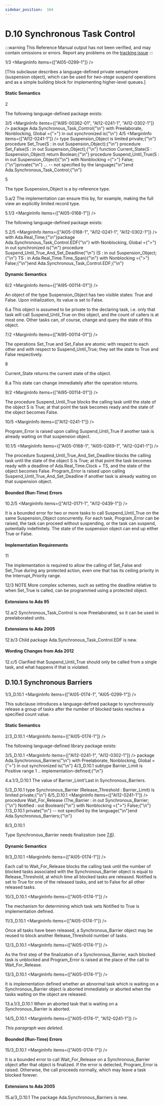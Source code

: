 ```yaml
---
sidebar_position:  164
---
```


# D.10 Synchronous Task Control

:::warning
This Reference Manual output has not been verified,
and may contain omissions or errors.
Report any problems on the [tracking issue](https://github.com/ada-lang-io/ada-lang-io/issues/20)
:::


<MarginText>1/3</MarginText>
<MarginInfo items={["AI05-0299-1"]} />
<p>[This subclause describes a language-defined private semaphore (suspension object), which can be used for <em>two-stage suspend</em> operations and as a simple building block for implementing higher-level queues.] <br /></p>


#### Static Semantics

<MarginText>2</MarginText>
<p>The following language-defined package exists: <br /></p>

<MarginText>3/5</MarginText>
<MarginInfo items={["AI95-00362-01", "AI12-0241-1", "AI12-0302-1"]} />
<CodeBlock language="ada">
package Ada.Synchronous_Task_Control{"\n"}  with Preelaborate, Nonblocking, Global ={">"} in out synchronized is{"\n"}
<MarginText>4/5</MarginText>
<MarginInfo items={["AI12-0241-1"]} />
  type Suspension_Object is limited private;{"\n"}  procedure Set_True(S : in out Suspension_Object);{"\n"}  procedure Set_False(S : in out Suspension_Object);{"\n"}  function Current_State(S : Suspension_Object) return Boolean;{"\n"}  procedure Suspend_Until_True(S : in out Suspension_Object){"\n"}     with Nonblocking ={">"} False;{"\n"}private{"\n"}     ... -- not specified by the language{"\n"}end Ada.Synchronous_Task_Control;{"\n"}

</CodeBlock>
<MarginText>5</MarginText>
<p>The type Suspension_Object is a by-reference type.<br /></p>

<AnnotatedOnly>
<MarginText>5.a/2</MarginText>
<MarginInfo items={["AI95-00318-02"]} />
<Admonition type="aarm" aarm="implementation-note">
<strong></strong>The implementation can ensure this by, for example, making the full view an explicitly limited record type.<br /></Admonition>
</AnnotatedOnly>

<MarginText>5.1/3</MarginText>
<MarginInfo items={["AI05-0168-1"]} />
<p>The following language-defined package exists: <br /></p>

<MarginText>5.2/5</MarginText>
<MarginInfo items={["AI05-0168-1", "AI12-0241-1", "AI12-0302-1"]} />
<CodeBlock language="ada">
with Ada.Real_Time;{"\n"}package Ada.Synchronous_Task_Control.EDF{"\n"}   with Nonblocking, Global ={">"} in out synchronized is{"\n"}   procedure Suspend_Until_True_And_Set_Deadline{"\n"}      (S  : in out Suspension_Object;{"\n"}       TS : in     Ada.Real_Time.Time_Span){"\n"}      with Nonblocking ={">"} False;{"\n"}end Ada.Synchronous_Task_Control.EDF;{"\n"}

</CodeBlock>

#### Dynamic Semantics

<MarginText>6/2</MarginText>
<MarginInfo items={["AI95-00114-01"]} />
<p>An object of the type Suspension_Object has two visible states: True and False. Upon initialization, its value is set to False. <br /></p>

<AnnotatedOnly>
<MarginText>6.a</MarginText>
<Admonition type="aarm" aarm="discussion">
<strong></strong>This object is assumed to be private to the declaring task, i.e. only that task will call Suspend_Until_True on this object, and the count of callers is at most one. Other tasks can, of course, change and query the state of this object. <br /></Admonition>
</AnnotatedOnly>

<MarginText>7/2</MarginText>
<MarginInfo items={["AI95-00114-01"]} />
<p>The operations Set_True and Set_False are atomic with respect to each other and with respect to Suspend_Until_True; they set the state to True and False respectively.<br /></p>

<MarginText>8</MarginText>
<p>Current_State returns the current state of the object. <br /></p>

<AnnotatedOnly>
<MarginText>8.a</MarginText>
<Admonition type="aarm" aarm="discussion">
<strong></strong>This state can change immediately after the operation returns. <br /></Admonition>
</AnnotatedOnly>

<MarginText>9/2</MarginText>
<MarginInfo items={["AI95-00114-01"]} />
<p>The procedure Suspend_Until_True blocks the calling task until the state of the object S is True; at that point the task becomes ready and the state of the object becomes False.<br /></p>

<MarginText>10/5</MarginText>
<MarginInfo items={["AI12-0241-1"]} />
<p>Program_Error is raised upon calling Suspend_Until_True if another task is already waiting on that suspension object.<br /></p>

<MarginText>10.1/5</MarginText>
<MarginInfo items={["AI05-0168-1", "AI05-0269-1", "AI12-0241-1"]} />
<p>The procedure Suspend_Until_True_And_Set_Deadline blocks the calling task until the state of the object S is True; at that point the task becomes ready with a deadline of Ada.Real_Time.Clock + TS, and the state of the object becomes False. Program_Error is raised upon calling Suspend_Until_True_And_Set_Deadline if another task is already waiting on that suspension object. <br /></p>


#### Bounded (Run-Time) Errors

<MarginText>10.2/5</MarginText>
<MarginInfo items={["AI12-0171-1", "AI12-0439-1"]} />
<p>It is a bounded error for two or more tasks to call Suspend_Until_True on the same Suspension_Object concurrently. For each task, Program_Error can be raised, the task can proceed without suspending, or the task can suspend, potentially indefinitely. The state of the suspension object can end up either True or False. <br /></p>


#### Implementation Requirements

<MarginText>11</MarginText>
<p>The implementation is required to allow the calling of Set_False and Set_True during any protected action, even one that has its ceiling priority in the Interrupt_Priority range.<br /></p>

<AnnotatedOnly>
<MarginText>12/3</MarginText>
<MarginInfo items={["AI05-0168-1"]} />
<Admonition type="aarm" aarm="note">
NOTE   More complex schemes, such as setting the deadline relative to when Set_True is called, can be programmed using a protected object. <br /></Admonition>
</AnnotatedOnly>

<AnnotatedOnly>

#### Extensions to Ada 95

</AnnotatedOnly>
<AnnotatedOnly>
<MarginText>12.a/2</MarginText>
<MarginInfo items={["AI95-00362-01"]} />
<Admonition type="aarm" aarm="note">
Synchronous_Task_Control is now Preelaborated, so it can be used in preelaborated units. <br /></Admonition>
</AnnotatedOnly>

<AnnotatedOnly>

#### Extensions to Ada 2005

</AnnotatedOnly>
<AnnotatedOnly>
<MarginText>12.b/3</MarginText>
<MarginInfo items={["AI05-0168-1"]} />
<Admonition type="aarm" aarm="note">
Child package Ada.Synchronous_Task_Control.EDF is new. <br /></Admonition>
</AnnotatedOnly>

<AnnotatedOnly>

#### Wording Changes from Ada 2012

</AnnotatedOnly>
<AnnotatedOnly>
<MarginText>12.c/5</MarginText>
<MarginInfo items={["AI12-0171-1"]} />
<Admonition type="aarm" aarm="correction">
<strong></strong> Clarified that Suspend_Until_True should only be called from a single task, and what happens if that is violated. <br /></Admonition>
</AnnotatedOnly>

<a id="Subclause_D.10.1"></a>

## D.10.1  Synchronous Barriers

<MarginText>1/3_D.10.1</MarginText>
<MarginInfo items={["AI05-0174-1", "AI05-0299-1"]} />
<p>This subclause introduces a language-defined package to synchronously release a group of tasks after the number of blocked tasks reaches a specified count value. <br /></p>


#### Static Semantics

<MarginText>2/3_D.10.1</MarginText>
<MarginInfo items={["AI05-0174-1"]} />
<p>The following language-defined library package exists: <br /></p>

<MarginText>3/5_D.10.1</MarginText>
<MarginInfo items={["AI12-0241-1", "AI12-0302-1"]} />
<CodeBlock language="ada">
package Ada.Synchronous_Barriers{"\n"}   with Preelaborate, Nonblocking, Global ={">"} in out synchronized is{"\n"}
<MarginText>4/3_D.10.1</MarginText>
   subtype Barrier_Limit is Positive range 1 .. implementation-defined;{"\n"}

</CodeBlock>
<AnnotatedOnly>
<MarginText>4.a.1/3_D.10.1</MarginText>
<Admonition type="aarm" aarm="implementation-defined">
<strong></strong>The value of Barrier_Limit'Last in Synchronous_Barriers.<br /></Admonition>
</AnnotatedOnly>

<MarginText>5/3_D.10.1</MarginText>
<CodeBlock language="ada">
   type Synchronous_Barrier (Release_Threshold : Barrier_Limit) is limited private;{"\n"}
<MarginText>6/5_D.10.1</MarginText>
<MarginInfo items={["AI12-0241-1"]} />
   procedure Wait_For_Release (The_Barrier : in out Synchronous_Barrier;{"\n"}                               Notified    :    out Boolean){"\n"}      with Nonblocking ={">"} False;{"\n"}
<MarginText>7/3_D.10.1</MarginText>
private{"\n"}   -- not specified by the language{"\n"}end Ada.Synchronous_Barriers;{"\n"}

</CodeBlock>
<MarginText>8/3_D.10.1</MarginText>
<MarginInfo items={["AI05-0174-1"]} />
<p>Type Synchronous_Barrier needs finalization (see <a href="../AA-7/AA-7.6">7.6</a>). <br /></p>


#### Dynamic Semantics

<MarginText>9/3_D.10.1</MarginText>
<MarginInfo items={["AI05-0174-1"]} />
<p>Each call to Wait_For_Release blocks the calling task until the number of blocked tasks associated with the Synchronous_Barrier object is equal to Release_Threshold, at which time all blocked tasks are released. Notified is set to True for one of the released tasks, and set to False for all other released tasks.<br /></p>

<MarginText>10/3_D.10.1</MarginText>
<MarginInfo items={["AI05-0174-1"]} />
<p>The mechanism for determining which task sets Notified to True is implementation defined.<br /></p>

<MarginText>11/3_D.10.1</MarginText>
<MarginInfo items={["AI05-0174-1"]} />
<p>Once all tasks have been released, a Synchronous_Barrier object may be reused to block another Release_Threshold number of tasks.<br /></p>

<MarginText>12/3_D.10.1</MarginText>
<MarginInfo items={["AI05-0174-1"]} />
<p>As the first step of the finalization of a Synchronous_Barrier, each blocked task is unblocked and Program_Error is raised at the place of the call to Wait_For_Release.<br /></p>

<MarginText>13/3_D.10.1</MarginText>
<MarginInfo items={["AI05-0174-1"]} />
<p>It is implementation defined whether an abnormal task which is waiting on a Synchronous_Barrier object is aborted immediately or aborted when the tasks waiting on the object are released. <br /></p>

<AnnotatedOnly>
<MarginText>13.a.1/3_D.10.1</MarginText>
<Admonition type="aarm" aarm="implementation-defined">
<strong></strong>When an aborted task that is waiting on a Synchronous_Barrier is aborted.<br /></Admonition>
</AnnotatedOnly>

<MarginText>14/5_D.10.1</MarginText>
<MarginInfo items={["AI05-0174-1", "AI12-0241-1"]} />
<p><em>This paragraph was deleted.</em><br /></p>


#### Bounded (Run-Time) Errors

<MarginText>15/3_D.10.1</MarginText>
<MarginInfo items={["AI05-0174-1"]} />
<p>It is a bounded error to call Wait_For_Release on a Synchronous_Barrier object after that object is finalized. If the error is detected, Program_Error is raised. Otherwise, the call proceeds normally, which may leave a task blocked forever. <br /></p>

<AnnotatedOnly>

#### Extensions to Ada 2005

</AnnotatedOnly>
<AnnotatedOnly>
<MarginText>15.a/3_D.10.1</MarginText>
<MarginInfo items={["AI05-0174-1"]} />
<Admonition type="aarm" aarm="note">
The package Ada.Synchronous_Barriers is new. <br /></Admonition>
</AnnotatedOnly>

